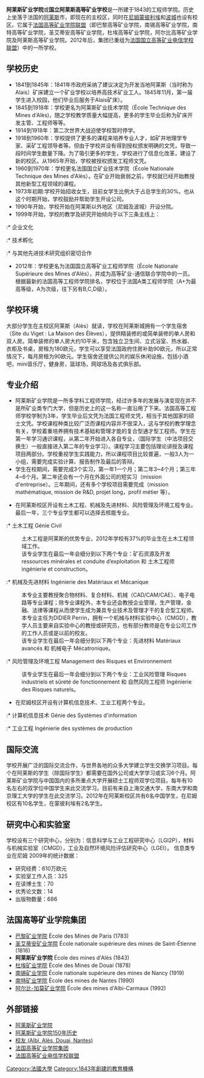 {{Infobox University |
| 校名 = <br />École des Mines d'Alès
| EnglishName = École des Mines d'Alès
| 校徽 = 
| 校徽說明 =
| 校訓 =
| 創校 =1843年
| 類 =[[工程师学院|工程师学院]]<br />[[精英大学|精英大学]]
| 校長 = Alain Dorison
| 校長職稱1 =
| 校長1 =
| 校長職稱2 =
| 校長2 =
| 校長職稱3 =
| 校長3 =
| 校長職稱4 =
| 校長4 =
| 所在 ={{FRA}}[[朗格多克-鲁西永|朗格多克-鲁西永]][[阿莱斯|阿莱斯]]
| 校園 =[[阿莱斯|阿莱斯]]校区<br />[[尼姆|尼姆]]校区<br /> [[波城|波城]]校区<br /> [[蒙彼利埃|蒙彼利埃]]校区
| 面積 =
| 系 =
| 師 =
| 教授 =
| 副教授 =
| 助理教授 =
| 講師 =
| 生 = 748
| 大學部 =
| 研究 =
| 四技部 =
| 二技部 =
| 碩士班 =
| 博士班 =
| 顏色 =
| 吉祥物 = 黑色小牛
| 網 = http://www.mines-ales.fr
| 機構成員 =
}}

'''阿莱斯矿业学院'''或'''国立阿莱斯高等矿业学校'''是一所建于1843的工程师学院。历史上坐落于法国的[[阿莱斯|阿莱斯]]市，即现在的主校区，同时在[[尼姆|尼姆]][[蒙彼利埃|蒙彼利埃]]和[[波城|波城]]也设有校区。它属于[[法国高等矿业学院联盟|法国高等矿业学院联盟]]（即巴黎高等矿业学院，南锡高等矿业学院，南特高等矿业学院，圣艾蒂安高等矿业学院，杜埃高等矿业学院，阿尔比高等矿业学院及阿莱斯高等矿业学院。2012年后，集团已重组为[[法国国立高等矿业电信学校联盟|法国国立高等矿业电信学校联盟]]）中的一所学校。

== 学校历史 ==
* 1841到1845年：1841年市政府采纳了建议决定为开发当地阿莱斯（当时称为Alais）矿床建立一个矿业学校以培养高技术矿业工人。1845年11月，第一届学生进入校园，他们毕业后服务于Alais矿床）。
* 1845到1918年：学校更名为阿莱斯矿业技术学院（École Technique des Mines d'Alès)，随之学校教学质量大幅提高，更多的学生毕业后称为矿床开发主管、工程师等等。
* 1914到1918年：第二次世界大战迫使学校暂时停学。
* 1918到1960年：学校提供了更多的课程来培养专业人才，如矿井地理学专家、采矿工程领导者等。但由于学校并没有得到授权颁发明确的文凭，导致一段时间学生数量下降。为了吸引更多的学生，学校进行了信息化改革，建设了新的校区。从1965年开始，学校被授权颁发工程师文凭。
* 1960到1970年：学校更名法国国立矿业技术学院（École Nationale Technique des Mines d'Alès）。在矿业开始衰弱之前，学校就已经开始教授其他新型工程领域的课程。
* 1973年初期:学校开始招收女生，目前女学生比例大于占总学生的30%。也从这个时期开始，学校鼓励并帮助学生开设公司。
* 1990年开始，学校开始在阿莱斯以外地区（尼姆及波城）开设分院。
* 1999年开始，学校的教学及研究开始倾向于以下三条主线上：
:* 企业文化
:* 技术孵化
:* 与其他先进技术研究组织密切合作
* 2012年：学校更名为法国国立高等矿业工程师学院（École Nationale Supérieure des Mines d'Alès），并成为高等矿业-通信联合学院中的一员。根据最新的法国高等工程师学院排名，学校位于法国A类工程师学院（A+为最高等级，A为次级，往下另有B,C,D级）。

== 学校环境 ==
大部分学生在主校区阿莱斯（Alès）就读，学校在阿莱斯城拥有一个学生宿舍（Site du Viget : La Maison des Élèves），提供精装修的或简单装修的单人房和双人房。简单装修的单人房大约10平米，包含独立卫生间、立式浴室、热水器、衣柜及书桌，房租为180欧元，学生可以享受法国政府住房补助90欧元，所以正常情况下，每月房租为90欧元。学生宿舍还提供公共的娱乐休闲设施，包括小酒吧，mini音乐厅，健身房，篮球场，网球场及各式俱乐部。

== 专业介绍 ==
* 阿莱斯矿业学院是一所多学科工程师学院，经过许多年的发展与演变现在并不是所矿业类专门大学，但是历史上的这一名称一直沿用了下来。法国高等工程师学校学制为3年，学生毕业后文凭为法国工程师文凭，相当于其他国家的硕士文凭。学校课程种类比较广泛而课程内容并不很深入，这与学校的教学理念有关，学校着重培养拥有技术基础和管理才能的复合型通才型工程师。学生在第一年学习通识课程，从第二年开始进入各自专业，（国际学生（中法项目交换生）一般直接进入第二年的专业学习）。课程学习主要包括理论讲授及课程项目两部分。学校重视学生实践能力，所以课程项目比较普遍，一般3人为一小组，需要完成实验计算、报告制作及最后的答辩。
* 学生在校期间，需要完成3个实习，第一年1一个月；第二年3~4个月；第三年4~6个月。第二年还会有一个月在外面公司的短实习（mission d'entreprise）。三年期间，还有多个学校项目需要完成（mission mathématique, mission de R&D, projet long，profil métier 等）。

* 在阿莱斯校区开设有土木工程、机械及先进材料、风险管理及环境工程专业。最后一年，三个专业学生都可以选择去核能专业。
:* 土木工程 Génie Civil
:土木工程是阿莱斯的优势专业，2012年学校有37%的毕业生在土木工程领域工作。
:该专业学生在最后一年会细分到以下两个专业：矿石资源及开发 ressources minérales et conduite d’exploitation 和 土木工程师 ingénierie et construction。

:* 机械及先进材料 Ingénierie des Matériaux et Mécanique
:本专业主要教授聚合物材料、复合材料、机械（CAD/CAM/CAE）、电子电路等专业课程；除专业课程外，本专业还会教授企业管理，生产管理，金融、法律等课程从而使学生成为兼具专业技术及管理才干的复合型工程师。本专业主任为DIDIER Perrin，拥有一个机械与材料实验中心（CMGD），教学人员主要来自实验中心的教授或研究员，也有部分教师是在专业公司工作的工作人员或是以前的校友。
:该专业学生在最后一年会细分到以下两个专业：先进材料 Matériaux avancés 和 机械电子 Mécatronique。

:* 风险管理及环境工程 Management des Risques et Environnement
:该专业学生在最后一年会细分到以下两个专业：工业风险管理 Risques industriels et sûreté de fonctionnement 和 自然风险工程师 Ingénierie des Risques naturels。

* 在尼姆校区开设有计算机信息技术、工业工程两个专业。
:* 计算机信息技术 Génie des Systèmes d'information
:* 工业工程 Ingénierie des systèmes de production

==国际交流==
学校开展广泛的国际交流合作，与世界各地的众多大学建立学生交换学习项目。每个在阿莱斯的学生（除国际学生）都需要在国外公司或大学学习或实习6个月。阿莱斯矿业学院与中国国内的多所重点大学开展硕士工程师双学位项目。每年有10名左右的双学位中国学生来此交流学习。目前有来自上海交通大学，东南大学和南京理工大学的学生在此交流学习。2012年在阿莱斯校区共有6名中国学生，在尼姆校区有10名学生，在蒙彼利埃有2名学生。

== 研究中心和实验室 ==
学校设有三个研究中心，分别为：信息科学与工业工程研究中心（LGI2P），材料与机械实验室（CMGD），工业及自然环境风险评估研究中心（LGEI）。
信息类专业在尼姆
2009年的统计数据：
*研究经费：610万欧元
*实验室工作人员：325
*在读博士生：70
*优秀论文数：14
*出版物数量：686

==法国高等矿业学院集团==

* [[巴黎矿业学院|巴黎矿业学院]] École des Mines de Paris (1783) 
* [[圣艾蒂安矿业学院|圣艾蒂安矿业学院]] École nationale supérieure des mines de Saint-Étienne (1816) 
* '''阿莱斯矿业学院''' École des mines d'Alès (1843)
* [[杜埃矿业学院|杜埃矿业学院]] École des Mines de Douai (1878)
* [[南锡矿业学院|南锡矿业学院]] École nationale supérieure des mines de Nancy (1919)
* [[南特矿业学院|南特矿业学院]] École des mines de Nantes (1990) 
* [[阿尔比-加莫矿业学院|阿尔比-加莫矿业学院]] École des mines d'Albi-Carmaux (1992)

==外部链接==
* [http://www.ema.fr/ 阿莱斯矿业学院]
* [http://www.annales.org/archives/histoireEMA.html 阿莱斯矿业学院150年历史]
* [https://web.archive.org/web/20111231051731/http://mines-g4.org/ 校友 (Albi, Alès, Douai, Nantes)]
* [http://www.gemtech.fr 法国高等矿业学院集团]
* [https://www.mines-telecom.fr/ 法国高等矿业电信学校联盟]

{{IMT}}
{{法国大学校会议}}

[[Category:法國大學|Category:法國大學]]
[[Category:1843年創建的教育機構|Category:1843年創建的教育機構]]